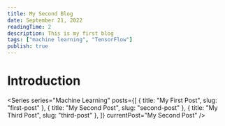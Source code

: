 ```yaml
---
title: My Second Blog
date: September 21, 2022
readingTime: 2
description: This is my first blog
tags: ["machine learning", "TensorFlow"]
publish: true
---
```


# Introduction

<Series
  series="Machine Learning"
  posts={[
    { title: "My First Post", slug: "first-post" },
    { title: "My Second Post", slug: "second-post" },
    { title: "My Third Post", slug: "third-post" },
  ]}
  currentPost="My Second Post"
/>
